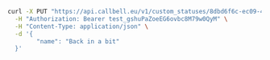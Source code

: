 ```bash
curl -X PUT "https://api.callbell.eu/v1/custom_statuses/8dbd6f6c-ec09-4b87-a04e-bef1c2ca41db" \
  -H "Authorization: Bearer test_gshuPaZoeEG6ovbc8M79w0QyM" \
  -H "Content-Type: application/json" \
  -d '{
        "name": "Back in a bit"
  }'
```
